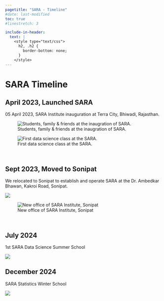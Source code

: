 ```yaml
---
pagetitle: "SARA - Timeline"
#date: last-modified
toc: true
#linestretch: 3

include-in-header: 
  text: |
    <style type="text/css">
      h2, .h2 {
        border-bottom: none;
      }
    </style>
---
```


# SARA Timeline

::: {.card}

## April 2023, Launched SARA

05 April 2023, SARA Institute inauguration at Terra City, Bhiwadi, Rajasthan.

![Students, family & friends at the inaugration of SARA.](images/launch-sara.jpg)

![First data science class at the SARA.](images/first_class1.jpg)

:::

<br>

:::: {.card}
## Sept 2023, Moved to Sonipat

We relocated to Sonipat to establish and operate SARA at the Dr. Ambedkar Bhawan, Kakroi Road, Sonipat.

::: {layout="[[1,1], [1]]"}

![](images/sonipat.png)

![New office of SARA Institute, Sonipat](images/sara-sonipat.jpg)
:::

::::

<br>

::: {.card}

## July 2024

1st SARA Data Science Summer School

![](images/2024summer.png)

:::

::: {.card}

## December 2024 

SARA Statistics Winter School

![](images/2024winter.png)

:::

<br>